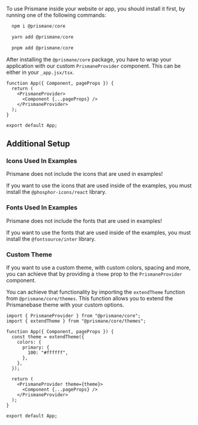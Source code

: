 To use Prismane inside your website or app, you should install it first, by running one of the following commands:

```js
  npm i @prismane/core
```

```js
  yarn add @prismane/core
```

```js
  pnpm add @prismane/core
```

After installing the `@prismane/core` package, you have to wrap your application with our custom `PrismaneProvider` component. This can be either in your `_app.jsx/tsx`.

```tsx
function App({ Component, pageProps }) {
  return (
    <PrismaneProvider>
      <Component {...pageProps} />
    </PrismaneProvider>
  );
}

export default App;
```

## Additional Setup

### Icons Used In Examples

<Important>
  Prismane does not include the icons that are used in examples!
</Important>

If you want to use the icons that are used inside of the examples, you must install the `@phosphor-icons/react` library.

### Fonts Used In Examples

<Important>
  Prismane does not include the fonts that are used in examples!
</Important>

If you want to use the fonts that are used inside of the examples, you must install the `@fontsource/inter` library.

### Custom Theme

If you want to use a custom theme, with custom colors, spacing and more, you can achieve that by providing a `theme` prop to the `PrismaneProvider` component.

You can achieve that functionality by importing the `extendTheme` function from `@prismane/core/themes`. This function allows you to extend the Prismanebase theme with your custom options.

```tsx
import { PrismaneProvider } from "@prismane/core";
import { extendTheme } from "@prismane/core/themes";

function App({ Component, pageProps }) {
  const theme = extendTheme({
    colors: {
      primary: {
        100: "#ffffff",
      },
    },
  });

  return (
    <PrismaneProvider theme={theme}>
      <Component {...pageProps} />
    </PrismaneProvider>
  );
}

export default App;
```
